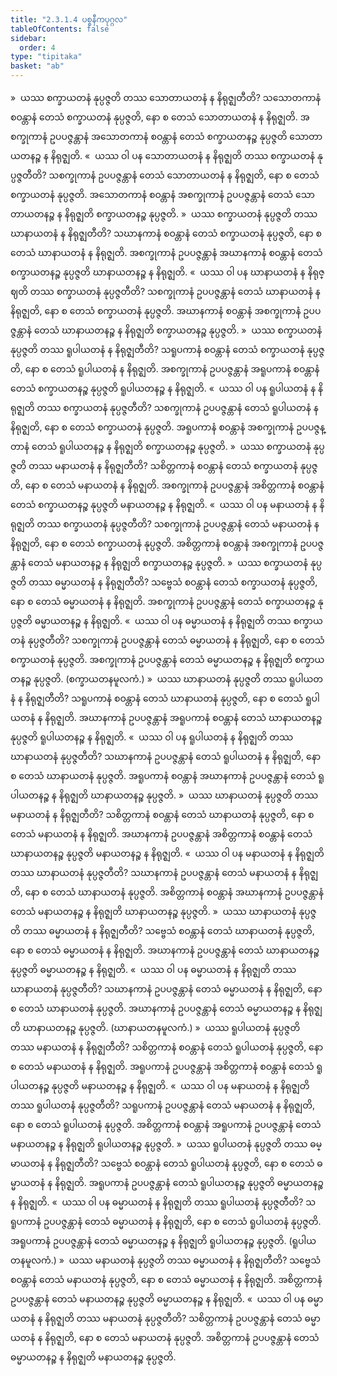 ```yaml
---
title: "2.3.1.4 ပစ္စနီကပုဂ္ဂလ"
tableOfContents: false
sidebar:
  order: 4
type: "tipitaka"
basket: "ab"
---
```



<DynamicBreadcrumb />

<Division number="204">

<Paragraph number="1609">
»  ယဿ စက္ခာယတနံ နုပ္ပဇ္ဇတိ တဿ သောတာယတနံ န နိရုဇ္ဈတီတိ?
</Paragraph>

<Paragraph number="1610">
သသောတကာနံ စဝန္တာနံ တေသံ စက္ခာယတနံ နုပ္ပဇ္ဇတိ, နော စ တေသံ သောတာယတနံ န နိရုဇ္ဈတိ. အစက္ခုကာနံ ဥပပဇ္ဇန္တာနံ အသောတကာနံ စဝန္တာနံ တေသံ စက္ခာယတနဉ္စ နုပ္ပဇ္ဇတိ သောတာယတနဉ္စ န နိရုဇ္ဈတိ.
</Paragraph>

<Paragraph number="1611">
«  ယဿ ဝါ ပန သောတာယတနံ န နိရုဇ္ဈတိ တဿ စက္ခာယတနံ နုပ္ပဇ္ဇတီတိ?
</Paragraph>

<Paragraph number="1612">
သစက္ခုကာနံ ဥပပဇ္ဇန္တာနံ တေသံ သောတာယတနံ န နိရုဇ္ဈတိ, နော စ တေသံ စက္ခာယတနံ နုပ္ပဇ္ဇတိ. အသောတကာနံ စဝန္တာနံ အစက္ခုကာနံ ဥပပဇ္ဇန္တာနံ တေသံ သောတာယတနဉ္စ န နိရုဇ္ဈတိ စက္ခာယတနဉ္စ နုပ္ပဇ္ဇတိ.
</Paragraph>

<Paragraph number="1613">
»  ယဿ စက္ခာယတနံ နုပ္ပဇ္ဇတိ တဿ ဃာနာယတနံ န နိရုဇ္ဈတီတိ?
</Paragraph>

<Paragraph number="1614">
သဃာနကာနံ စဝန္တာနံ တေသံ စက္ခာယတနံ နုပ္ပဇ္ဇတိ, နော စ တေသံ ဃာနာယတနံ န နိရုဇ္ဈတိ. အစက္ခုကာနံ ဥပပဇ္ဇန္တာနံ အဃာနကာနံ စဝန္တာနံ တေသံ စက္ခာယတနဉ္စ နုပ္ပဇ္ဇတိ ဃာနာယတနဉ္စ န နိရုဇ္ဈတိ.
</Paragraph>

<Paragraph number="1615">
«  ယဿ ဝါ ပန ဃာနာယတနံ န နိရုဇ္ဈတိ တဿ စက္ခာယတနံ နုပ္ပဇ္ဇတီတိ?
</Paragraph>

<Paragraph number="1616">
သစက္ခုကာနံ ဥပပဇ္ဇန္တာနံ တေသံ ဃာနာယတနံ န နိရုဇ္ဈတိ, နော စ တေသံ စက္ခာယတနံ နုပ္ပဇ္ဇတိ. အဃာနကာနံ စဝန္တာနံ အစက္ခုကာနံ ဥပပဇ္ဇန္တာနံ တေသံ ဃာနာယတနဉ္စ န နိရုဇ္ဈတိ စက္ခာယတနဉ္စ နုပ္ပဇ္ဇတိ.
</Paragraph>

<Paragraph number="1617">
»  ယဿ စက္ခာယတနံ နုပ္ပဇ္ဇတိ တဿ ရူပါယတနံ န နိရုဇ္ဈတီတိ?
</Paragraph>

<Paragraph number="1618">
သရူပကာနံ စဝန္တာနံ တေသံ စက္ခာယတနံ နုပ္ပဇ္ဇတိ, နော စ တေသံ ရူပါယတနံ န နိရုဇ္ဈတိ. အစက္ခုကာနံ ဥပပဇ္ဇန္တာနံ အရူပကာနံ စဝန္တာနံ တေသံ စက္ခာယတနဉ္စ နုပ္ပဇ္ဇတိ ရူပါယတနဉ္စ န နိရုဇ္ဈတိ.
</Paragraph>

<Paragraph number="1619">
«  ယဿ ဝါ ပန ရူပါယတနံ န နိရုဇ္ဈတိ တဿ စက္ခာယတနံ နုပ္ပဇ္ဇတီတိ?
</Paragraph>

<Paragraph number="1620">
သစက္ခုကာနံ ဥပပဇ္ဇန္တာနံ တေသံ ရူပါယတနံ န နိရုဇ္ဈတိ, နော စ တေသံ စက္ခာယတနံ နုပ္ပဇ္ဇတိ. အရူပကာနံ စဝန္တာနံ အစက္ခုကာနံ ဥပပဇ္ဇန္တာနံ တေသံ ရူပါယတနဉ္စ န နိရုဇ္ဈတိ စက္ခာယတနဉ္စ နုပ္ပဇ္ဇတိ.
</Paragraph>

<Paragraph number="1621">
»  ယဿ စက္ခာယတနံ နုပ္ပဇ္ဇတိ တဿ မနာယတနံ န နိရုဇ္ဈတီတိ?
</Paragraph>

<Paragraph number="1622">
သစိတ္တကာနံ စဝန္တာနံ တေသံ စက္ခာယတနံ နုပ္ပဇ္ဇတိ, နော စ တေသံ မနာယတနံ န နိရုဇ္ဈတိ. အစက္ခုကာနံ ဥပပဇ္ဇန္တာနံ အစိတ္တကာနံ စဝန္တာနံ တေသံ စက္ခာယတနဉ္စ နုပ္ပဇ္ဇတိ မနာယတနဉ္စ န နိရုဇ္ဈတိ.
</Paragraph>

<Paragraph number="1623">
«  ယဿ ဝါ ပန မနာယတနံ န နိရုဇ္ဈတိ တဿ စက္ခာယတနံ နုပ္ပဇ္ဇတီတိ?
</Paragraph>

<Paragraph number="1624">
သစက္ခုကာနံ ဥပပဇ္ဇန္တာနံ တေသံ မနာယတနံ န နိရုဇ္ဈတိ, နော စ တေသံ စက္ခာယတနံ နုပ္ပဇ္ဇတိ. အစိတ္တကာနံ စဝန္တာနံ အစက္ခုကာနံ ဥပပဇ္ဇန္တာနံ တေသံ မနာယတနဉ္စ န နိရုဇ္ဈတိ စက္ခာယတနဉ္စ နုပ္ပဇ္ဇတိ.
</Paragraph>

<Paragraph number="1625">
»  ယဿ စက္ခာယတနံ နုပ္ပဇ္ဇတိ တဿ ဓမ္မာယတနံ န နိရုဇ္ဈတီတိ?
</Paragraph>

<Paragraph number="1626">
သဗ္ဗေသံ စဝန္တာနံ တေသံ စက္ခာယတနံ နုပ္ပဇ္ဇတိ, နော စ တေသံ ဓမ္မာယတနံ န နိရုဇ္ဈတိ. အစက္ခုကာနံ ဥပပဇ္ဇန္တာနံ တေသံ စက္ခာယတနဉ္စ နုပ္ပဇ္ဇတိ ဓမ္မာယတနဉ္စ န နိရုဇ္ဈတိ.
</Paragraph>

<Paragraph number="1627">
«  ယဿ ဝါ ပန ဓမ္မာယတနံ န နိရုဇ္ဈတိ တဿ စက္ခာယတနံ နုပ္ပဇ္ဇတီတိ?
</Paragraph>

<Paragraph number="1628">
သစက္ခုကာနံ ဥပပဇ္ဇန္တာနံ တေသံ ဓမ္မာယတနံ န နိရုဇ္ဈတိ, နော စ တေသံ စက္ခာယတနံ နုပ္ပဇ္ဇတိ. အစက္ခုကာနံ ဥပပဇ္ဇန္တာနံ တေသံ ဓမ္မာယတနဉ္စ န နိရုဇ္ဈတိ စက္ခာယတနဉ္စ နုပ္ပဇ္ဇတိ. (စက္ခာယတနမူလကံ.)
</Paragraph>

</Division>
<Division number="205">

<Paragraph number="1629">
»  ယဿ ဃာနာယတနံ နုပ္ပဇ္ဇတိ တဿ ရူပါယတနံ န နိရုဇ္ဈတီတိ?
</Paragraph>

<Paragraph number="1630">
သရူပကာနံ စဝန္တာနံ တေသံ ဃာနာယတနံ နုပ္ပဇ္ဇတိ, နော စ တေသံ ရူပါယတနံ န နိရုဇ္ဈတိ. အဃာနကာနံ ဥပပဇ္ဇန္တာနံ အရူပကာနံ စဝန္တာနံ တေသံ ဃာနာယတနဉ္စ နုပ္ပဇ္ဇတိ ရူပါယတနဉ္စ န နိရုဇ္ဈတိ.
</Paragraph>

<Paragraph number="1631">
«  ယဿ ဝါ ပန ရူပါယတနံ န နိရုဇ္ဈတိ တဿ ဃာနာယတနံ နုပ္ပဇ္ဇတီတိ?
</Paragraph>

<Paragraph number="1632">
သဃာနကာနံ ဥပပဇ္ဇန္တာနံ တေသံ ရူပါယတနံ န နိရုဇ္ဈတိ, နော စ တေသံ ဃာနာယတနံ နုပ္ပဇ္ဇတိ. အရူပကာနံ စဝန္တာနံ အဃာနကာနံ ဥပပဇ္ဇန္တာနံ တေသံ ရူပါယတနဉ္စ န နိရုဇ္ဈတိ ဃာနာယတနဉ္စ နုပ္ပဇ္ဇတိ.
</Paragraph>

<Paragraph number="1633">
»  ယဿ ဃာနာယတနံ နုပ္ပဇ္ဇတိ တဿ မနာယတနံ န နိရုဇ္ဈတီတိ?
</Paragraph>

<Paragraph number="1634">
သစိတ္တကာနံ စဝန္တာနံ တေသံ ဃာနာယတနံ နုပ္ပဇ္ဇတိ, နော စ တေသံ မနာယတနံ န နိရုဇ္ဈတိ. အဃာနကာနံ ဥပပဇ္ဇန္တာနံ အစိတ္တကာနံ စဝန္တာနံ တေသံ ဃာနာယတနဉ္စ နုပ္ပဇ္ဇတိ မနာယတနဉ္စ န နိရုဇ္ဈတိ.
</Paragraph>

<Paragraph number="1635">
«  ယဿ ဝါ ပန မနာယတနံ န နိရုဇ္ဈတိ တဿ ဃာနာယတနံ နုပ္ပဇ္ဇတီတိ?
</Paragraph>

<Paragraph number="1636">
သဃာနကာနံ ဥပပဇ္ဇန္တာနံ တေသံ မနာယတနံ န နိရုဇ္ဈတိ, နော စ တေသံ ဃာနာယတနံ နုပ္ပဇ္ဇတိ. အစိတ္တကာနံ စဝန္တာနံ အဃာနကာနံ ဥပပဇ္ဇန္တာနံ တေသံ မနာယတနဉ္စ န နိရုဇ္ဈတိ ဃာနာယတနဉ္စ နုပ္ပဇ္ဇတိ.
</Paragraph>

<Paragraph number="1637">
»  ယဿ ဃာနာယတနံ နုပ္ပဇ္ဇတိ တဿ ဓမ္မာယတနံ န နိရုဇ္ဈတီတိ?
</Paragraph>

<Paragraph number="1638">
သဗ္ဗေသံ စဝန္တာနံ တေသံ ဃာနာယတနံ နုပ္ပဇ္ဇတိ, နော စ တေသံ ဓမ္မာယတနံ န နိရုဇ္ဈတိ. အဃာနကာနံ ဥပပဇ္ဇန္တာနံ တေသံ ဃာနာယတနဉ္စ နုပ္ပဇ္ဇတိ ဓမ္မာယတနဉ္စ န နိရုဇ္ဈတိ.
</Paragraph>

<Paragraph number="1639">
«  ယဿ ဝါ ပန ဓမ္မာယတနံ န နိရုဇ္ဈတိ တဿ ဃာနာယတနံ နုပ္ပဇ္ဇတီတိ?
</Paragraph>

<Paragraph number="1640">
သဃာနကာနံ ဥပပဇ္ဇန္တာနံ တေသံ ဓမ္မာယတနံ န နိရုဇ္ဈတိ, နော စ တေသံ ဃာနာယတနံ နုပ္ပဇ္ဇတိ. အဃာနကာနံ ဥပပဇ္ဇန္တာနံ တေသံ ဓမ္မာယတနဉ္စ န နိရုဇ္ဈတိ ဃာနာယတနဉ္စ နုပ္ပဇ္ဇတိ. (ဃာနာယတနမူလကံ.)
</Paragraph>

</Division>
<Division number="206">

<Paragraph number="1641">
»  ယဿ ရူပါယတနံ နုပ္ပဇ္ဇတိ တဿ မနာယတနံ န နိရုဇ္ဈတီတိ?
</Paragraph>

<Paragraph number="1642">
သစိတ္တကာနံ စဝန္တာနံ တေသံ ရူပါယတနံ နုပ္ပဇ္ဇတိ, နော စ တေသံ မနာယတနံ န နိရုဇ္ဈတိ. အရူပကာနံ ဥပပဇ္ဇန္တာနံ အစိတ္တကာနံ စဝန္တာနံ တေသံ ရူပါယတနဉ္စ နုပ္ပဇ္ဇတိ မနာယတနဉ္စ န နိရုဇ္ဈတိ.
</Paragraph>

<Paragraph number="1643">
«  ယဿ ဝါ ပန မနာယတနံ န နိရုဇ္ဈတိ တဿ ရူပါယတနံ နုပ္ပဇ္ဇတီတိ?
</Paragraph>

<Paragraph number="1644">
သရူပကာနံ ဥပပဇ္ဇန္တာနံ တေသံ မနာယတနံ န နိရုဇ္ဈတိ, နော စ တေသံ ရူပါယတနံ နုပ္ပဇ္ဇတိ. အစိတ္တကာနံ စဝန္တာနံ အရူပကာနံ ဥပပဇ္ဇန္တာနံ တေသံ မနာယတနဉ္စ န နိရုဇ္ဈတိ ရူပါယတနဉ္စ နုပ္ပဇ္ဇတိ.
</Paragraph>

<Paragraph number="1645">
»  ယဿ ရူပါယတနံ နုပ္ပဇ္ဇတိ တဿ ဓမ္မာယတနံ န နိရုဇ္ဈတီတိ?
</Paragraph>

<Paragraph number="1646">
သဗ္ဗေသံ စဝန္တာနံ တေသံ ရူပါယတနံ နုပ္ပဇ္ဇတိ, နော စ တေသံ ဓမ္မာယတနံ န နိရုဇ္ဈတိ. အရူပကာနံ ဥပပဇ္ဇန္တာနံ တေသံ ရူပါယတနဉ္စ နုပ္ပဇ္ဇတိ ဓမ္မာယတနဉ္စ န နိရုဇ္ဈတိ.
</Paragraph>

<Paragraph number="1647">
«  ယဿ ဝါ ပန ဓမ္မာယတနံ န နိရုဇ္ဈတိ တဿ ရူပါယတနံ နုပ္ပဇ္ဇတီတိ?
</Paragraph>

<Paragraph number="1648">
သရူပကာနံ ဥပပဇ္ဇန္တာနံ တေသံ ဓမ္မာယတနံ န နိရုဇ္ဈတိ, နော စ တေသံ ရူပါယတနံ နုပ္ပဇ္ဇတိ. အရူပကာနံ ဥပပဇ္ဇန္တာနံ တေသံ ဓမ္မာယတနဉ္စ န နိရုဇ္ဈတိ ရူပါယတနဉ္စ နုပ္ပဇ္ဇတိ. (ရူပါယတနမူလကံ.)
</Paragraph>

</Division>
<Division number="207">

<Paragraph number="1649">
»  ယဿ မနာယတနံ နုပ္ပဇ္ဇတိ တဿ ဓမ္မာယတနံ န နိရုဇ္ဈတီတိ?
</Paragraph>

<Paragraph number="1650">
သဗ္ဗေသံ စဝန္တာနံ တေသံ မနာယတနံ နုပ္ပဇ္ဇတိ, နော စ တေသံ ဓမ္မာယတနံ န နိရုဇ္ဈတိ. အစိတ္တကာနံ ဥပပဇ္ဇန္တာနံ တေသံ မနာယတနဉ္စ နုပ္ပဇ္ဇတိ ဓမ္မာယတနဉ္စ န နိရုဇ္ဈတိ.
</Paragraph>

<Paragraph number="1651">
«  ယဿ ဝါ ပန ဓမ္မာယတနံ န နိရုဇ္ဈတိ တဿ မနာယတနံ နုပ္ပဇ္ဇတီတိ?
</Paragraph>

<Paragraph number="1652">
သစိတ္တကာနံ ဥပပဇ္ဇန္တာနံ တေသံ ဓမ္မာယတနံ န နိရုဇ္ဈတိ, နော စ တေသံ မနာယတနံ နုပ္ပဇ္ဇတိ. အစိတ္တကာနံ ဥပပဇ္ဇန္တာနံ တေသံ ဓမ္မာယတနဉ္စ န နိရုဇ္ဈတိ မနာယတနဉ္စ နုပ္ပဇ္ဇတိ.
</Paragraph>
</Division>